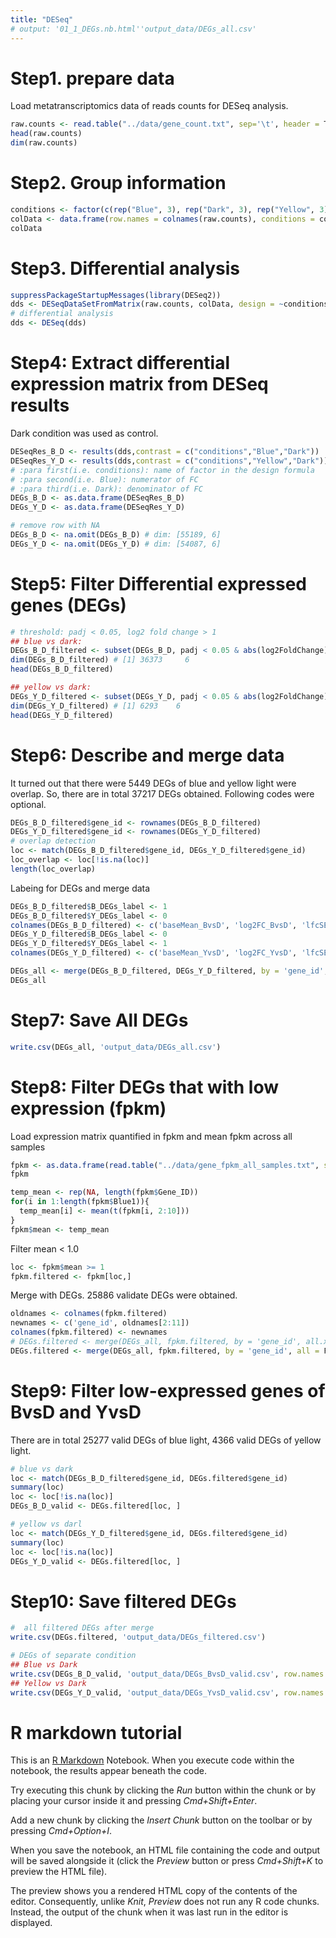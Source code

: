```yaml
---
title: "DESeq"
# output: '01_1_DEGs.nb.html''output_data/DEGs_all.csv'
---
```


# Step1. prepare data

Load metatranscriptomics data of reads counts for DESeq analysis. 
```r
raw.counts <- read.table("../data/gene_count.txt", sep='\t', header = T,row.names = 1)
head(raw.counts)
dim(raw.counts)
```
# Step2. Group information
```r
conditions <- factor(c(rep("Blue", 3), rep("Dark", 3), rep("Yellow", 3)), levels = c("Blue","Dark", "Yellow"))
colData <- data.frame(row.names = colnames(raw.counts), conditions = conditions)
colData
```
# Step3. Differential analysis
```r
suppressPackageStartupMessages(library(DESeq2))
dds <- DESeqDataSetFromMatrix(raw.counts, colData, design = ~conditions)
# differential analysis
dds <- DESeq(dds)
```


# Step4: Extract differential expression matrix from DESeq results

Dark condition was used as control. 
```r
DESeqRes_B_D <- results(dds,contrast = c("conditions","Blue","Dark")) 
DESeqRes_Y_D <- results(dds,contrast = c("conditions","Yellow","Dark")) 
# :para first(i.e. conditions): name of factor in the design formula
# :para second(i.e. Blue): numerator of FC
# :para third(i.e. Dark): denominator of FC
DEGs_B_D <- as.data.frame(DESeqRes_B_D)
DEGs_Y_D <- as.data.frame(DESeqRes_Y_D)

# remove row with NA
DEGs_B_D <- na.omit(DEGs_B_D) # dim: [55189, 6]
DEGs_Y_D <- na.omit(DEGs_Y_D) # dim: [54087, 6]

```

# Step5: Filter Differential expressed genes (DEGs)
```r
# threshold: padj < 0.05, log2 fold change > 1
## blue vs dark:
DEGs_B_D_filtered <- subset(DEGs_B_D, padj < 0.05 & abs(log2FoldChange) > 1)
dim(DEGs_B_D_filtered) # [1] 36373     6
head(DEGs_B_D_filtered)

## yellow vs dark:
DEGs_Y_D_filtered <- subset(DEGs_Y_D, padj < 0.05 & abs(log2FoldChange) > 1)
dim(DEGs_Y_D_filtered) # [1] 6293    6
head(DEGs_Y_D_filtered)
```
# Step6: Describe and merge data
It turned out that there were 5449 DEGs of blue and yellow light were overlap. So, there are in total 37217 DEGs obtained. 
Following codes were optional.
```r
DEGs_B_D_filtered$gene_id <- rownames(DEGs_B_D_filtered)
DEGs_Y_D_filtered$gene_id <- rownames(DEGs_Y_D_filtered)
# overlap detection 
loc <- match(DEGs_B_D_filtered$gene_id, DEGs_Y_D_filtered$gene_id)
loc_overlap <- loc[!is.na(loc)]
length(loc_overlap) 

```
Labeing for DEGs and merge data
```r
DEGs_B_D_filtered$B_DEGs_label <- 1
DEGs_B_D_filtered$Y_DEGs_label <- 0
colnames(DEGs_B_D_filtered) <- c('baseMean_BvsD', 'log2FC_BvsD', 'lfcSE_BvsD', 'stat_BvsD', 'pvalue_BvsD', 'padj_BvsD', 'gene_id', 'B_DEGs_label', 'Y_DEGs_label')
DEGs_Y_D_filtered$B_DEGs_label <- 0
DEGs_Y_D_filtered$Y_DEGs_label <- 1
colnames(DEGs_Y_D_filtered) <- c('baseMean_YvsD', 'log2FC_YvsD', 'lfcSE_YvsD', 'stat_YvsD', 'pvalue_YvsD', 'padj_YvsD', 'gene_id', 'B_DEGs_label', 'Y_DEGs_label')

DEGs_all <- merge(DEGs_B_D_filtered, DEGs_Y_D_filtered, by = 'gene_id', all = T)
DEGs_all

```

# Step7: Save All DEGs
```r
write.csv(DEGs_all, 'output_data/DEGs_all.csv')
```

# Step8: Filter DEGs that with low expression (fpkm)
Load expression matrix quantified in fpkm and mean fpkm across all samples
```r
fpkm <- as.data.frame(read.table("../data/gene_fpkm_all_samples.txt", sep='\t', header = T, colClasses = c('character', rep('numeric', 9))))
fpkm

temp_mean <- rep(NA, length(fpkm$Gene_ID))
for(i in 1:length(fpkm$Blue1)){
  temp_mean[i] <- mean(t(fpkm[i, 2:10]))
}
fpkm$mean <- temp_mean
```

Filter mean < 1.0
```r
loc <- fpkm$mean >= 1
fpkm.filtered <- fpkm[loc,]
```

Merge with DEGs. 25886 validate DEGs were obtained.
```r
oldnames <- colnames(fpkm.filtered)
newnames <- c('gene_id', oldnames[2:11])
colnames(fpkm.filtered) <- newnames
# DEGs.filtered <- merge(DEGs_all, fpkm.filtered, by = 'gene_id', all.x = F, all.y = F)
DEGs.filtered <- merge(DEGs_all, fpkm.filtered, by = 'gene_id', all = F)
```

# Step9: Filter low-expressed genes of BvsD and YvsD
There are in total 25277 valid DEGs of blue light, 4366 valid DEGs of yellow light.
```r
# blue vs dark
loc <- match(DEGs_B_D_filtered$gene_id, DEGs.filtered$gene_id)
summary(loc)
loc <- loc[!is.na(loc)]
DEGs_B_D_valid <- DEGs.filtered[loc, ]

# yellow vs darl
loc <- match(DEGs_Y_D_filtered$gene_id, DEGs.filtered$gene_id)
summary(loc)
loc <- loc[!is.na(loc)]
DEGs_Y_D_valid <- DEGs.filtered[loc, ]
```


# Step10: Save filtered DEGs
```r
#  all filtered DEGs after merge 
write.csv(DEGs.filtered, 'output_data/DEGs_filtered.csv')

# DEGs of separate condition
## Blue vs Dark
write.csv(DEGs_B_D_valid, 'output_data/DEGs_BvsD_valid.csv', row.names = FALSE)
## Yellow vs Dark
write.csv(DEGs_Y_D_valid, 'output_data/DEGs_YvsD_valid.csv', row.names = FALSE)
```


# R markdown tutorial

This is an [R Markdown](http://rmarkdown.rstudio.com) Notebook. When you execute code within the notebook, the results appear beneath the code. 

Try executing this chunk by clicking the *Run* button within the chunk or by placing your cursor inside it and pressing *Cmd+Shift+Enter*. 

Add a new chunk by clicking the *Insert Chunk* button on the toolbar or by pressing *Cmd+Option+I*.

When you save the notebook, an HTML file containing the code and output will be saved alongside it (click the *Preview* button or press *Cmd+Shift+K* to preview the HTML file). 

The preview shows you a rendered HTML copy of the contents of the editor. Consequently, unlike *Knit*, *Preview* does not run any R code chunks. Instead, the output of the chunk when it was last run in the editor is displayed.

